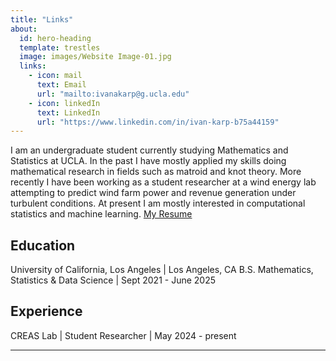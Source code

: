 ```yaml
---
title: "Links"
about:
  id: hero-heading
  template: trestles
  image: images/Website Image-01.jpg
  links:
    - icon: mail
      text: Email
      url: "mailto:ivanakarp@g.ucla.edu"
    - icon: linkedIn
      text: LinkedIn
      url: "https://www.linkedin.com/in/ivan-karp-b75a44159"
---
```



:::{#hero-heading}

I am an undergraduate student currently studying Mathematics and Statistics at UCLA. In the past I have mostly applied my skills doing mathematical research in fields such as matroid and knot theory. More recently I have been working as a student researcher at a wind energy lab attempting to predict wind farm power and revenue generation under turbulent conditions. At present I am mostly interested in computational statistics and machine learning. [My Resume](/ML_Resume-4.pdf)

## Education

University of California, Los Angeles | Los Angeles, CA
B.S. Mathematics, Statistics & Data Science | Sept 2021 - June 2025

## Experience

CREAS Lab | Student Researcher | May 2024 - present


:::
---
